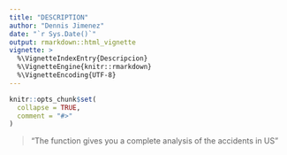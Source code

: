 ---
title: "DESCRIPTION"
author: "Dennis Jimenez"
date: "`r Sys.Date()`"
output: rmarkdown::html_vignette
vignette: >
  %\VignetteIndexEntry{Descripcion}
  %\VignetteEngine{knitr::rmarkdown}
  %\VignetteEncoding{UTF-8}
---

```{r setup, include = FALSE}
knitr::opts_chunk$set(
  collapse = TRUE,
  comment = "#>"
)
```


> "The function gives you a complete analysis of the accidents in US"

